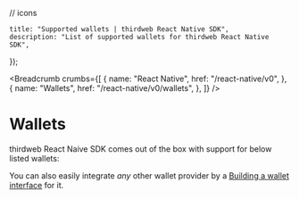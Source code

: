 // icons

	title: "Supported wallets | thirdweb React Native SDK",
	description: "List of supported wallets for thirdweb React Native SDK",
});

<Breadcrumb
	crumbs={[
		{
			name: "React Native",
			href: "/react-native/v0",
		},
		{
			name: "Wallets",
			href: "/react-native/v0/wallets",
		},
	]}
/>

# Wallets

thirdweb React Naive SDK comes out of the box with support for below listed wallets:

You can also easily integrate _any_ other wallet provider by a [Building a wallet interface](/wallet-sdk/v2/build) for it.

<WalletCardGrid>
	<WalletCard
		label="MetaMask"
		href="/react-native/v0/wallets/metamask"
		icon={MetaMaskIcon}
	/>
	<WalletCard
		label="Coinbase"
		href="/react-native/v0/wallets/coinbase"
		icon={CoinbaseIcon}
	/>
	<WalletCard
		label="WalletConnect"
		href="/react-native/v0/wallets/walletconnect"
		icon={WalletConnectIcon}
	/>
	<WalletCard
		label="Smart Wallet"
		href="/react-native/v0/wallets/smartwallet"
		icon={SmartWalletIcon}
	/>
	<WalletCard
		label="Embedded Wallet"
		href="/react-native/v0/wallets/embedded-wallet"
		icon={EmbeddedWalletIcon}
	/>
	<WalletCard
		label="Local Wallet"
		href="/react-native/v0/wallets/local-wallet"
		icon={LocalWalletIcon}
	/>
	<WalletCard
		label="Magic Link"
		href="/react-native/v0/wallets/magiclink"
		icon={MagicLinkIcon}
	/>
	<WalletCard
		label="Rainbow"
		href="/react-native/v0/wallets/rainbow"
		icon={RainbowIcon}
	/>
</WalletCardGrid>
